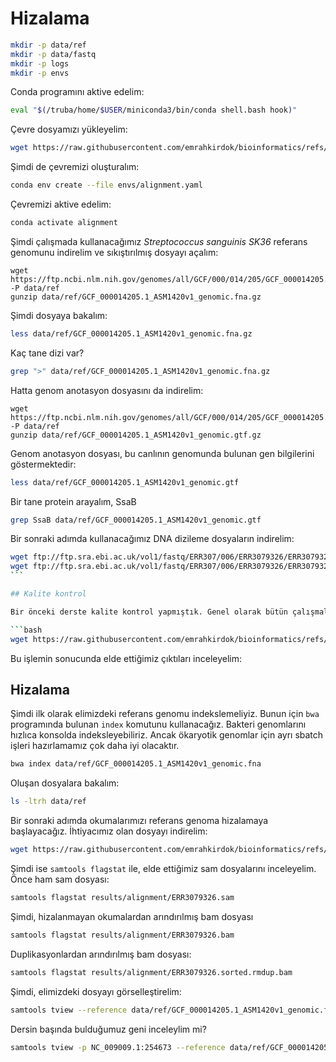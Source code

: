 # Hizalama


```bash
mkdir -p data/ref
mkdir -p data/fastq
mkdir -p logs
mkdir -p envs
```

Conda programını aktive edelim:

```bash
eval "$(/truba/home/$USER/miniconda3/bin/conda shell.bash hook)"
```

Çevre dosyamızı yükleyelim:

```bash
wget https://raw.githubusercontent.com/emrahkirdok/bioinformatics/refs/heads/main/09-scripts/01-environments/alignment.yaml -P envs/
```

Şimdi de çevremizi oluşturalım:

```bash
conda env create --file envs/alignment.yaml
```

Çevremizi aktive edelim:

```bash
conda activate alignment
```

Şimdi çalışmada kullanacağımız *Streptococcus sanguinis SK36* referans genomunu indirelim ve sıkıştırılmış dosyayı açalım:

```
wget https://ftp.ncbi.nlm.nih.gov/genomes/all/GCF/000/014/205/GCF_000014205.1_ASM1420v1/GCF_000014205.1_ASM1420v1_genomic.fna.gz -P data/ref
gunzip data/ref/GCF_000014205.1_ASM1420v1_genomic.fna.gz
```

Şimdi dosyaya bakalım:

```bash
less data/ref/GCF_000014205.1_ASM1420v1_genomic.fna.gz
```

Kaç tane dizi var?

```bash
grep ">" data/ref/GCF_000014205.1_ASM1420v1_genomic.fna.gz
```

Hatta genom anotasyon dosyasını da indirelim:

```
wget https://ftp.ncbi.nlm.nih.gov/genomes/all/GCF/000/014/205/GCF_000014205.1_ASM1420v1/GCF_000014205.1_ASM1420v1_genomic.gtf.gz -P data/ref
gunzip data/ref/GCF_000014205.1_ASM1420v1_genomic.gtf.gz
```

Genom anotasyon dosyası, bu canlının genomunda bulunan gen bilgilerini göstermektedir:

```bash
less data/ref/GCF_000014205.1_ASM1420v1_genomic.gtf
```

Bir tane protein arayalım, SsaB

```bash
grep SsaB data/ref/GCF_000014205.1_ASM1420v1_genomic.gtf
```

Bir sonraki adımda kullanacağımız DNA dizileme dosyaların indirelim:

```bash
wget ftp://ftp.sra.ebi.ac.uk/vol1/fastq/ERR307/006/ERR3079326/ERR3079326_1.fastq.gz -P data/fastq/
wget ftp://ftp.sra.ebi.ac.uk/vol1/fastq/ERR307/006/ERR3079326/ERR3079326_2.fastq.gz -P data/fastq/
``` 

## Kalite kontrol

Bir önceki derste kalite kontrol yapmıştık. Genel olarak bütün çalışmalarda bir kez kalite kontrol yapmak faydalı bir işlem olacaktır. Ancak bunu nasıl yapacağınıza siz karar vermelisiniz. Kullanacağımız betiği indirelim:

```bash
wget https://raw.githubusercontent.com/emrahkirdok/bioinformatics/refs/heads/main/09-scripts/02-sbatch-scripts/quality-control-and-cutadapt.sh -P scripts/
```

Bu işlemin sonucunda elde ettiğimiz çıktıları inceleyelim:

## Hizalama

Şimdi ilk olarak elimizdeki referans genomu indekslemeliyiz. Bunun için `bwa` programında bulunan `index` komutunu kullanacağız. Bakteri genomlarını hızlıca konsolda indeksleyebiliriz. Ancak ökaryotik genomlar için ayrı sbatch işleri hazırlamamız çok daha iyi olacaktır.


```bash
bwa index data/ref/GCF_000014205.1_ASM1420v1_genomic.fna
```

Oluşan dosyalara bakalım:

```bash
ls -ltrh data/ref
```

Bir sonraki adımda okumalarımızı referans genoma hizalamaya başlayacağız. İhtiyacımız olan dosyayı indirelim:

```bash
wget https://raw.githubusercontent.com/emrahkirdok/bioinformatics/refs/heads/main/09-scripts/02-sbatch-scripts/alignment.sh -P scripts
```

Şimdi ise `samtools flagstat` ile, elde ettiğimiz sam dosyalarını inceleyelim. Önce ham sam dosyası:

```bash
samtools flagstat results/alignment/ERR3079326.sam
```

Şimdi, hizalanmayan okumalardan arındırılmış bam dosyası

```bash
samtools flagstat results/alignment/ERR3079326.bam
```

Duplikasyonlardan arındırılmış bam dosyası:

```bash
samtools flagstat results/alignment/ERR3079326.sorted.rmdup.bam
```

Şimdi, elimizdeki dosyayı görselleştirelim:

```bash
samtools tview --reference data/ref/GCF_000014205.1_ASM1420v1_genomic.fna results/alignment/ERR3079326.sorted.rmdup.bam
````

Dersin başında bulduğumuz geni inceleylim mi?

```bash
samtools tview -p NC_009009.1:254673 --reference data/ref/GCF_000014205.1_ASM1420v1_genomic.fna results/alignment/ERR3079326.sorted.rmdup.bam
````